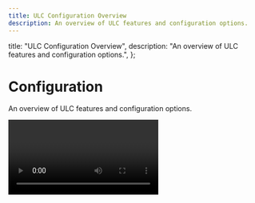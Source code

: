 ```yaml
---
title: ULC Configuration Overview
description: An overview of ULC features and configuration options.
---
```



  title: "ULC Configuration Overview",
  description: "An overview of ULC features and configuration options.",
};

# Configuration

An overview of ULC features and configuration options.

<Video url='https://www.youtube.com/watch?v=FIF3qqRY0Ts' />

ULC was designed to be as user-friendly and flexible as possible.

It loads vehicle configurations from a file called `ulc.lua` that is located
within the vehicle resources themselves. This allows for easy setup,
and easy sharing of vehicle configurations. Vehicle developers can ship their
vehicles with a pre-configured `ulc.lua` file to make them ULC ready
out-of-the-box!

## Review the global settings

The top section of the `config.lua` file in the root of the resource contains
a series of global settings. These settings determine the behavior of some
features.

**Most of these settings can be left at their default values.**

{" "}

<Callout type='info'>
  If you're using Luxart Vehicle Controls or a similar resource that plays a
  tone when lights are turned on you should set `muteBeepForLights` to `true`
</Callout>

```lua
  -- whether to mute the tone that plays when lights are turned on
  -- use if you have another resources that already plays a tone.
  muteBeepForLights = true,
  -- global toggle for UI (affects all clients)
  hideHud = false,
  -- whether to use KPH instead of MPH
  useKPH = false,
  -- health threshold for effect (probably don't touch this)
  healthThreshold = 990,

  ParkSettings = {
      -- Vehicle will be considered "parked" below this speed
      speedThreshold = 1,
      -- whether to disable the effect when a door is open (highly recommended)
      checkDoors = true,
      -- delay between checks, should not be lower than 0.5
      delay = 0.5,
      -- distance to sync park pattern (32 is roughly the Yellow Jack parking lot)
      syncDistance = 32,
      -- cooldown between sync attempts
      syncCooldown = 10,
  },

  SteadyBurnSettings = {
      nightStartHour = 18,
      -- should always be a lower number than start hour
      nightEndHour = 6,
      -- delay between checks, this can be very long, it will only make it more realistic
      delay = 10,
  },
  ...
```

## Configure your first vehicle

By default, no vehicles are affected by ULC. In order for a vehicle to
be affected by ULC there must be a configuration for it. Let's start by setting up your first vehicle.

To do this, we will create a `ulc.lua` configuration file in your vehicle
resource folder, and then point ULC to that file so it can load it.

Follow the steps below!

<Steps>
  <Callout type="info">
    If your vehicle came with a `ulc.lua` file, skip to step 7.
  </Callout>

### Create `ulc.lua` file

Create a file at the root of your vehicle resource and name it `ulc.lua`

### Open the [ULC Generator](https://ulc.dwnstr.com/generator)

https://ulc.dwnstr.com/generator

{/* link card */}

### Define the model name

Add the name of your vehicle to the `names={}` table.

### Configure vehicle settings

### Configure buttons

### Populate the `ulc.lua` file

Copy the contents of the generator and paste them into your `ulc.lua` file.

### Add config to ULC

Open your ULC `config.lua` file and find the `ExternalVehResources` table.
Here you can add the resource name of the vehicle you just configured.

This will tell ULC about the vehicle, and make it load the configuration
from the `ulc.lua` file.

```lua
  ExternalVehResources = {
      "pd4",
  },
```

### Done!

Your vehicle is now configured and ready to go!

Restart ULC and test it out and then repeat for your other vehicles!

</Steps>

## Configuring a vehicle pack

If you have a resource with multiple vehicles in it that all use the same
ULC configuration, you can use a single `ulc.lua` file for all of them.

Simply include all of the model names in the `names` field of the `ulc.lua` file!
Thant's it!

```lua
  names = {"pd4","pd5", "pd6"},
```

<Callout type='info'>
  {" "}
  If there are vehicles in the resource that use a different configuration you can
  create an additional configuration object within the same `ulc.lua` file.

You can use the [ULC Config Generator](https://ulc.dwnstr.com/generator) to do this easily.

</Callout>

<details>
  <summary>
    Multi-Config ulc.lua Example
  </summary>
  ```lua
    return {names = {"sp20", "pd20"},
      steadyBurnConfig = {
          forceOn = false, useTime = false,
          disableWithLights = false,
          sbExtras = {}
      },
      parkConfig = {
          usePark = true,
          useSync = true,
          syncWith = {'sp20', 'sp18chrg'},
          pExtras = {10, 11},
          dExtras = {}
      },
      hornConfig = {
          useHorn = true,
          hornExtras = {12}
      },
      brakeConfig = {
          useBrakes = false,
          speedThreshold = 3,
          brakeExtras = {},
          disableExtras = {}
      },
      -- example button
      -- {label = 'STAGE 2', key = 5, extra = 8},
      buttons = {
        {label = 'stage 2', key = 5, extra = 8, offExtras = {10, 11}},
          {label = 'TA', key = 6, extra = 9, offExtras = {}},
          {label = 'AUX1', key = 7, extra = 10, offExtras = {}},
          {label = 'AUX 2',key = 8,extra = 11, offExtras = {}},
          {label = 'SCENE',key = 9,extra = 12, offExtras = {}},
      },
      defaultStages = {
        useDefaults = false,
        enableKeys = {},
        disableKeys = {}
      }

    },
    {names = {'pdram'},
      steadyBurnConfig = {
          forceOn = false,
          useTime = false,
          disableWithLights = false,
          sbExtras = {}
      },
      parkConfig = {
          usePark = true,
          useSync = true,
          syncWith = {'sp20', 'sp18chrg'},
          pExtras = {10, 11},
          dExtras = {}
      },
      hornConfig = {
          useHorn = true,
          hornExtras = {12}
      },
      brakeConfig = {
          useBrakes = false,
          speedThreshold = 3,
          brakeExtras = {},
          disableExtras = {}
      },
    -- example button
    -- {label = 'STAGE 2', key = 5, extra = 8},
      buttons = {
        {label = 'stage 2', key = 1, extra = 8, offExtras = {10, 11}},
          {label = 'TA', key = 2, extra = 9, offExtras = {}},
          {label = 'TKD',key = 3,extra = 12, offExtras = {}},
      }
      defaultStages = {
        useDefaults = false,
        enableKeys = {},
        disableKeys = {}
      }
    }
    ```

</details>

## Creating Non-ELS Vehicles for ULC

Vehicle developers who are creating vehicles compatible with ULC can provide a local configuration file within their vehicle resources for use by users.

By providing a configuration file your vehicle will be pre-configured for all users who use it. Users will be able to simply plug-and-play your vehicle with ULC functionality.

Follow steps 1-5 above to learn how to create a ulc.lua file.

### Extras with Sirens

The concept of nesting Sirens into an Extra is critical to proper usage of ULC. Most of the features of ULC require sirens to be contained within extras.

All you have to do to set this up is parent your Sirens to an Extra once they are compounded. Your extra can have any other parts also attached. I.E you
could have a divider to block the emissives behind the emissives you want to show, such as in the case of a traffic advisor.

<Callout>
  ULC works best when extras don't have collisions. If you have a collision on
  your extra, ULC will not be able to turn it on or off consistently.
</Callout>

## What to Read Next

For detailed info about each feature and their config values see the below pages.

<div className='nx-grid lg:nx-grid-cols-2 nx-grid-rows-2 nx-gap-4 nx-mt-4'>
  <PageCard
    name='Stage Controls'
    link='/ulc/configuration/stage-controls'
    description='Create buttons to control lighting stages.'
  />
  <PageCard
    name='Default Stages'
    link='/ulc/configuration/default-stages'
    description='Automatically set lighting configuration when lights are activated.'
  />
  <PageCard
    name='Cruise Lights'
    link='/ulc/configuration/cruise-lights'
    description='Configure smart cruise lights/steady burns that run all the time, or based on time of day.'
  />
  <PageCard
    name='Park Patterns'
    link='/ulc/configuration/park-patterns-sync'
    description='Change lighting when the vehicle is stopped, and sync with other vehicles.'
  />
  <PageCard
    name='Brake Extras'
    link='/ulc/configuration/brake-extras'
    description='Setup brake extras that turn on when the vehicle is braking or stopped.'
  />
  <PageCard
    name='Door Extras'
    link='/ulc/configuration/door-extras'
    description='Show or hide extras when doors open and close.'
  />
  <PageCard
    name='Horn Extras'
    link='/ulc/configuration/horn-extras'
    description='Enable an extra when the horn is pressed.'
  />
  <PageCard
    name='Reverse Extras'
    link='/ulc/configuration/reverse-extras'
    description='Enable an extra while the vehicle is in reverse.'
  />
</div>
